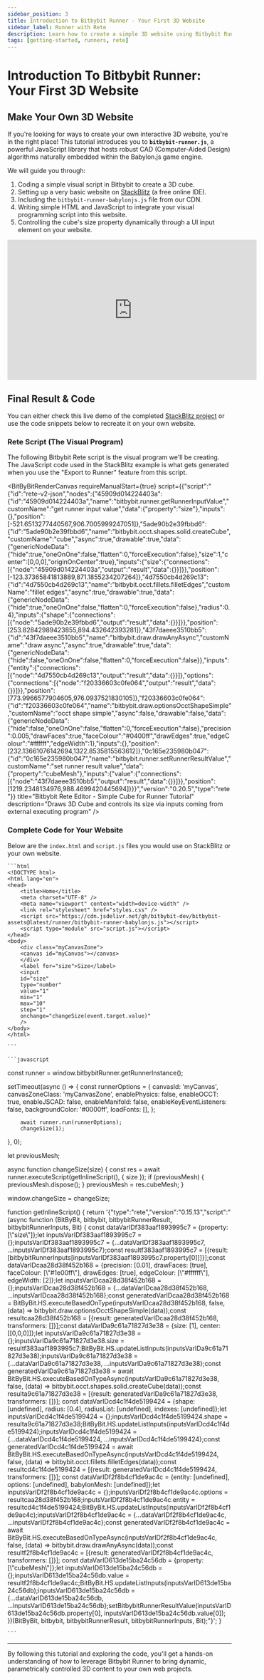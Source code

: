 ```yaml
---
sidebar_position: 3
title: Introduction to Bitbybit Runner - Your First 3D Website
sidebar_label: Runner with Rete
description: Learn how to create a simple 3D website using Bitbybit Runner & Rete editor, controlling a 3D cube's size with a UI input on StackBlitz.
tags: [getting-started, runners, rete]
---
```



# Introduction To Bitbybit Runner: Your First 3D Website

## Make Your Own 3D Website

If you're looking for ways to create your own interactive 3D website, you're in the right place! This tutorial introduces you to **`bitbybit-runner.js`**, a powerful JavaScript library that hosts robust CAD (Computer-Aided Design) algorithms naturally embedded within the Babylon.js game engine.

We will guide you through:
1.  Coding a simple visual script in Bitbybit to create a 3D cube.
2.  Setting up a very basic website on [StackBlitz](https://stackblitz.com) (a free online IDE).
3.  Including the `bitbybit-runner-babylonjs.js` file from our CDN.
4.  Writing simple HTML and JavaScript to integrate your visual programming script into this website.
5.  Controlling the cube's size property dynamically through a UI input element on your website.

<div class="responsive-video-container">
  <iframe 
    width="560" 
    height="315" 
    src="https://www.youtube.com/embed/HtrgvYZK06w" 
    title="Introduction To Bitbybit Runner" 
    frameborder="0" 
    allow="accelerometer; autoplay; clipboard-write; encrypted-media; gyroscope; picture-in-picture; web-share" 
    allowfullscreen>
  </iframe>
</div>

## Final Result & Code

You can either check this live demo of the completed [StackBlitz project](https://stackblitz.com/edit/introduction-to-bitbybit-runner-tutorial) or use the code snippets below to recreate it on your own website.

<BitByBitRenderCanvas
  requireManualStart={true}
  iframeUrl="https://stackblitz.com/edit/introduction-to-bitbybit-runner-tutorial?embed=1&file=src%2Fmain.ts&theme=dark"
  title="StackBlitz - Bitbybit Runner With Rete"
/>

### Rete Script (The Visual Program)

The following Bitbybit Rete script is the visual program we'll be creating. The JavaScript code used in the StackBlitz example is what gets generated when you use the "Export to Runner" feature from this script.

<BitByBitRenderCanvas
  requireManualStart={true}
  script={{"script":"{\"id\":\"rete-v2-json\",\"nodes\":{\"45909d014224403a\":{\"id\":\"45909d014224403a\",\"name\":\"bitbybit.runner.getRunnerInputValue\",\"customName\":\"get runner input value\",\"data\":{\"property\":\"size\"},\"inputs\":{},\"position\":[-521.6513277440567,906.7005999247051]},\"5ade90b2e39fbbd6\":{\"id\":\"5ade90b2e39fbbd6\",\"name\":\"bitbybit.occt.shapes.solid.createCube\",\"customName\":\"cube\",\"async\":true,\"drawable\":true,\"data\":{\"genericNodeData\":{\"hide\":true,\"oneOnOne\":false,\"flatten\":0,\"forceExecution\":false},\"size\":1,\"center\":[0,0,0],\"originOnCenter\":true},\"inputs\":{\"size\":{\"connections\":[{\"node\":\"45909d014224403a\",\"output\":\"result\",\"data\":{}}]}},\"position\":[-123.37365841813889,871.1855234207264]},\"4d7550cb4d269c13\":{\"id\":\"4d7550cb4d269c13\",\"name\":\"bitbybit.occt.fillets.filletEdges\",\"customName\":\"fillet edges\",\"async\":true,\"drawable\":true,\"data\":{\"genericNodeData\":{\"hide\":true,\"oneOnOne\":false,\"flatten\":0,\"forceExecution\":false},\"radius\":0.4},\"inputs\":{\"shape\":{\"connections\":[{\"node\":\"5ade90b2e39fbbd6\",\"output\":\"result\",\"data\":{}}]}},\"position\":[253.82842989423855,894.432642393281]},\"43f7daeee3510bb5\":{\"id\":\"43f7daeee3510bb5\",\"name\":\"bitbybit.draw.drawAnyAsync\",\"customName\":\"draw async\",\"async\":true,\"drawable\":true,\"data\":{\"genericNodeData\":{\"hide\":false,\"oneOnOne\":false,\"flatten\":0,\"forceExecution\":false}},\"inputs\":{\"entity\":{\"connections\":[{\"node\":\"4d7550cb4d269c13\",\"output\":\"result\",\"data\":{}}]},\"options\":{\"connections\":[{\"node\":\"f20336603c0fe064\",\"output\":\"result\",\"data\":{}}]}},\"position\":[773.9966577904605,976.0937521830105]},\"f20336603c0fe064\":{\"id\":\"f20336603c0fe064\",\"name\":\"bitbybit.draw.optionsOcctShapeSimple\",\"customName\":\"occt shape simple\",\"async\":false,\"drawable\":false,\"data\":{\"genericNodeData\":{\"hide\":false,\"oneOnOne\":false,\"flatten\":0,\"forceExecution\":false},\"precision\":0.005,\"drawFaces\":true,\"faceColour\":\"#0400ff\",\"drawEdges\":true,\"edgeColour\":\"#ffffff\",\"edgeWidth\":1},\"inputs\":{},\"position\":[232.13661076142694,1322.8535815563612]},\"0c165e235980b047\":{\"id\":\"0c165e235980b047\",\"name\":\"bitbybit.runner.setRunnerResultValue\",\"customName\":\"set runner result value\",\"data\":{\"property\":\"cubeMesh\"},\"inputs\":{\"value\":{\"connections\":[{\"node\":\"43f7daeee3510bb5\",\"output\":\"result\",\"data\":{}}]}},\"position\":[1219.2348134976,988.4699420445694]}}}","version":"0.20.5","type":"rete"}}
  title="Bitbybit Rete Editor - Simple Cube for Runner Tutorial"
  description="Draws 3D Cube and controls its size via inputs coming from external executing program"
/>

### Complete Code for Your Website

Below are the `index.html` and `script.js` files you would use on StackBlitz or your own website.

<Tabs groupId="html-js-runner-example">
  <TabItem value="html" label="index.html" default>

    ```html
    <!DOCTYPE html>
    <html lang="en">
    <head>
        <title>Home</title>
        <meta charset="UTF-8" />
        <meta name="viewport" content="width=device-width" />
        <link rel="stylesheet" href="styles.css" />
        <script src="https://cdn.jsdelivr.net/gh/bitbybit-dev/bitbybit-assets@latest/runner/bitbybit-runner-babylonjs.js"></script>
        <script type="module" src="script.js"></script>
    </head>
    <body>
        <div class="myCanvasZone">
        <canvas id="myCanvas"></canvas>
        </div>
        <label for="size">Size</label>
        <input
        id="size"
        type="number"
        value="1"
        min="1"
        max="10"
        step="1"
        onchange="changeSize(event.target.value)"
        />
    </body>
    </html>

    ```
  </TabItem>
  <TabItem value="js" label="script.js">

    ```javascript
const runner = window.bitbybitRunner.getRunnerInstance();

setTimeout(async () => {
        const runnerOptions = {
            canvasId: 'myCanvas',
            canvasZoneClass: 'myCanvasZone',
            enablePhysics: false,
            enableOCCT: true,
            enableJSCAD: false,
            enableManifold: false,
            enableKeyEventListeners: false,
            backgroundColor: '#0000ff',
            loadFonts: [],
        };

        await runner.run(runnerOptions);
        changeSize(1);
}, 0);

let previousMesh;

async function changeSize(size) {
        const res = await runner.executeScript(getInlineScript(), { size });
        if (previousMesh) {
            previousMesh.dispose();
        }
        previousMesh = res.cubeMesh;
}

window.changeSize = changeSize;

function getInlineScript() {
        return '{"type":"rete","version":"0.15.13","script":"(async function (BitByBit, bitbybit, bitbybitRunnerResult, bitbybitRunnerInputs, Bit) { const dataVarIDf383aaf1893995c7 = {property: [\\"size\\"]};let inputsVarIDf383aaf1893995c7 = {};inputsVarIDf383aaf1893995c7 = {...dataVarIDf383aaf1893995c7, ...inputsVarIDf383aaf1893995c7};const resultf383aaf1893995c7 = [{result: [bitbybitRunnerInputs[inputsVarIDf383aaf1893995c7.property[0]]]}];const dataVarIDcaa28d38f452b168 = {precision: [0.01], drawFaces: [true], faceColour: [\\"#1e00ff\\"], drawEdges: [true], edgeColour: [\\"#ffffff\\"], edgeWidth: [2]};let inputsVarIDcaa28d38f452b168 = {};inputsVarIDcaa28d38f452b168 = {...dataVarIDcaa28d38f452b168, ...inputsVarIDcaa28d38f452b168};const generatedVarIDcaa28d38f452b168 = BitByBit.HS.executeBasedOnType(inputsVarIDcaa28d38f452b168, false, (data) => bitbybit.draw.optionsOcctShapeSimple(data));const resultcaa28d38f452b168 = [{result: generatedVarIDcaa28d38f452b168, transformers: []}];const dataVarIDa9c61a71827d3e38 = {size: [1], center: [[0,0,0]]};let inputsVarIDa9c61a71827d3e38 = {};inputsVarIDa9c61a71827d3e38.size = resultf383aaf1893995c7;BitByBit.HS.updateListInputs(inputsVarIDa9c61a71827d3e38);inputsVarIDa9c61a71827d3e38 = {...dataVarIDa9c61a71827d3e38, ...inputsVarIDa9c61a71827d3e38};const generatedVarIDa9c61a71827d3e38 = await BitByBit.HS.executeBasedOnTypeAsync(inputsVarIDa9c61a71827d3e38, false, (data) => bitbybit.occt.shapes.solid.createCube(data));const resulta9c61a71827d3e38 = [{result: generatedVarIDa9c61a71827d3e38, transformers: []}]; const dataVarIDcd4c1f4de5199424 = {shape: [undefined], radius: [0.4], radiusList: [undefined], indexes: [undefined]};let inputsVarIDcd4c1f4de5199424 = {};inputsVarIDcd4c1f4de5199424.shape = resulta9c61a71827d3e38;BitByBit.HS.updateListInputs(inputsVarIDcd4c1f4de5199424);inputsVarIDcd4c1f4de5199424 = {...dataVarIDcd4c1f4de5199424, ...inputsVarIDcd4c1f4de5199424};const generatedVarIDcd4c1f4de5199424 = await BitByBit.HS.executeBasedOnTypeAsync(inputsVarIDcd4c1f4de5199424, false, (data) => bitbybit.occt.fillets.filletEdges(data));const resultcd4c1f4de5199424 = [{result: generatedVarIDcd4c1f4de5199424, transformers: []}]; const dataVarIDf2f8b4cf1de9ac4c = {entity: [undefined], options: [undefined], babylonMesh: [undefined]};let inputsVarIDf2f8b4cf1de9ac4c = {};inputsVarIDf2f8b4cf1de9ac4c.options = resultcaa28d38f452b168;inputsVarIDf2f8b4cf1de9ac4c.entity = resultcd4c1f4de5199424;BitByBit.HS.updateListInputs(inputsVarIDf2f8b4cf1de9ac4c);inputsVarIDf2f8b4cf1de9ac4c = {...dataVarIDf2f8b4cf1de9ac4c, ...inputsVarIDf2f8b4cf1de9ac4c};const generatedVarIDf2f8b4cf1de9ac4c = await BitByBit.HS.executeBasedOnTypeAsync(inputsVarIDf2f8b4cf1de9ac4c, false, (data) => bitbybit.draw.drawAnyAsync(data));const resultf2f8b4cf1de9ac4c = [{result: generatedVarIDf2f8b4cf1de9ac4c, transformers: []}]; const dataVarID613de15ba24c56db = {property: [\\"cubeMesh\\"]};let inputsVarID613de15ba24c56db = {};inputsVarID613de15ba24c56db.value = resultf2f8b4cf1de9ac4c;BitByBit.HS.updateListInputs(inputsVarID613de15ba24c56db);inputsVarID613de15ba24c56db = {...dataVarID613de15ba24c56db, ...inputsVarID613de15ba24c56db};setBitbybitRunnerResultValue(inputsVarID613de15ba24c56db.property[0], inputsVarID613de15ba24c56db.value[0]);  })(BitByBit, bitbybit, bitbybitRunnerResult, bitbybitRunnerInputs, Bit);"}';
}

    ```

  </TabItem>
</Tabs>

---

By following this tutorial and exploring the code, you'll get a hands-on understanding of how to leverage Bitbybit Runner to bring dynamic, parametrically controlled 3D content to your own web projects.